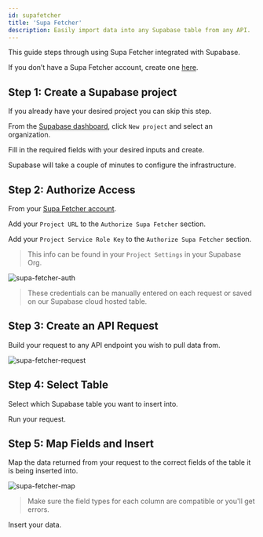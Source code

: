 ```yaml
---
id: supafetcher
title: 'Supa Fetcher'
description: Easily import data into any Supabase table from any API.
---
```


This guide steps through using Supa Fetcher integrated with Supabase.

If you don’t have a Supa Fetcher account, create one [here](https://supafetcher.com/sign-up).

## Step 1: Create a Supabase project

If you already have your desired project you can skip this step.

From the [Supabase dashboard](https://app.supabase.com/), click `New project` and select an organization.

Fill in the required fields with your desired inputs and create.

Supabase will take a couple of minutes to configure the infrastructure.

## Step 2: Authorize Access

From your [Supa Fetcher account](https://supafetcher.com/app).

Add your `Project URL` to the `Authorize Supa Fetcher` section.

Add your `Project Service Role Key` to the `Authorize Supa Fetcher` section.

> This info can be found in your `Project Settings` in your Supabase Org.

![supa-fetcher-auth](/img/guides/integrations/supafetcher/supa-fetcher-auth.png)

> These credentials can be manually entered on each request or saved on our Supabase cloud hosted table.

## Step 3: Create an API Request

Build your request to any API endpoint you wish to pull data from.

![supa-fetcher-request](/img/guides/integrations/supafetcher/supa-fetcher-request.png)

## Step 4: Select Table

Select which Supabase table you want to insert into.

Run your request.

## Step 5: Map Fields and Insert

Map the data returned from your request to the correct fields of the table it is being inserted into.

![supa-fetcher-map](/img/guides/integrations/supafetcher/supa-fetcher-map.png)

> Make sure the field types for each column are compatible or you'll get errors.

Insert your data.
